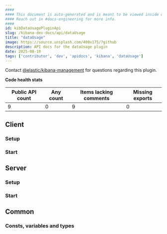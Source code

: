 ```yaml
---
####
#### This document is auto-generated and is meant to be viewed inside our experimental, new docs system.
#### Reach out in #docs-engineering for more info.
####
id: kibDataUsagePluginApi
slug: /kibana-dev-docs/api/dataUsage
title: "dataUsage"
image: https://source.unsplash.com/400x175/?github
description: API docs for the dataUsage plugin
date: 2025-08-10
tags: ['contributor', 'dev', 'apidocs', 'kibana', 'dataUsage']
---
```




Contact [@elastic/kibana-management](https://github.com/orgs/elastic/teams/kibana-management) for questions regarding this plugin.

**Code health stats**

| Public API count  | Any count | Items lacking comments | Missing exports |
|-------------------|-----------|------------------------|-----------------|
| 9 | 0 | 9 | 0 |

## Client

### Setup
<DocDefinitionList data={[dataUsageObj.client.setup]}/>

### Start
<DocDefinitionList data={[dataUsageObj.client.start]}/>

## Server

### Setup
<DocDefinitionList data={[dataUsageObj.server.setup]}/>

### Start
<DocDefinitionList data={[dataUsageObj.server.start]}/>

## Common

### Consts, variables and types
<DocDefinitionList data={dataUsageObj.common.misc}/>


